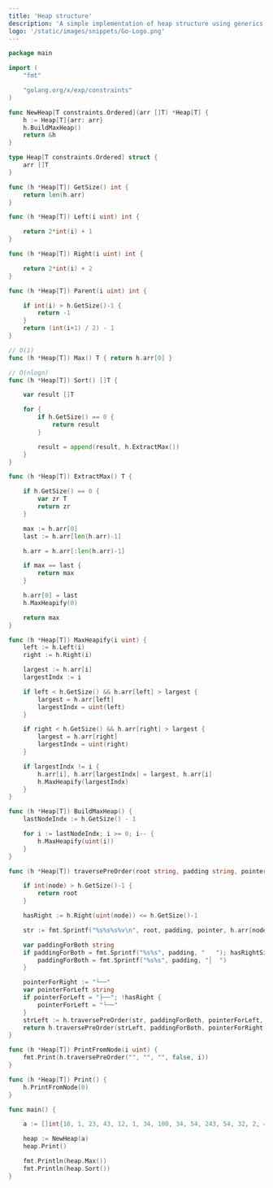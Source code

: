```yaml
---
title: 'Heap structure'
description: 'A simple implementation of heap structure using generics'
logo: '/static/images/snippets/Go-Logo.png'
---
```



```go
package main

import (
	"fmt"

	"golang.org/x/exp/constraints"
)

func NewHeap[T constraints.Ordered](arr []T) *Heap[T] {
	h := Heap[T]{arr: arr}
	h.BuildMaxHeap()
	return &h
}

type Heap[T constraints.Ordered] struct {
	arr []T
}

func (h *Heap[T]) GetSize() int {
	return len(h.arr)
}

func (h *Heap[T]) Left(i uint) int {

	return 2*int(i) + 1
}

func (h *Heap[T]) Right(i uint) int {

	return 2*int(i) + 2
}

func (h *Heap[T]) Parent(i uint) int {

	if int(i) > h.GetSize()-1 {
		return -1
	}
	return (int(i+1) / 2) - 1
}

// O(1)
func (h *Heap[T]) Max() T { return h.arr[0] }

// O(nlogn)
func (h *Heap[T]) Sort() []T {

	var result []T

	for {
		if h.GetSize() == 0 {
			return result
		}

		result = append(result, h.ExtractMax())
	}
}

func (h *Heap[T]) ExtractMax() T {

	if h.GetSize() == 0 {
		var zr T
		return zr
	}

	max := h.arr[0]
	last := h.arr[len(h.arr)-1]

	h.arr = h.arr[:len(h.arr)-1]

	if max == last {
		return max
	}

	h.arr[0] = last
	h.MaxHeapify(0)

	return max
}

func (h *Heap[T]) MaxHeapify(i uint) {
	left := h.Left(i)
	right := h.Right(i)

	largest := h.arr[i]
	largestIndx := i

	if left < h.GetSize() && h.arr[left] > largest {
		largest = h.arr[left]
		largestIndx = uint(left)
	}

	if right < h.GetSize() && h.arr[right] > largest {
		largest = h.arr[right]
		largestIndx = uint(right)
	}

	if largestIndx != i {
		h.arr[i], h.arr[largestIndx] = largest, h.arr[i]
		h.MaxHeapify(largestIndx)
	}
}

func (h *Heap[T]) BuildMaxHeap() {
	lastNodeIndx := h.GetSize() - 1

	for i := lastNodeIndx; i >= 0; i-- {
		h.MaxHeapify(uint(i))
	}
}

func (h *Heap[T]) traversePreOrder(root string, padding string, pointer string, hasRightSibling bool, node uint) string {

	if int(node) > h.GetSize()-1 {
		return root
	}

	hasRight := h.Right(uint(node)) <= h.GetSize()-1

	str := fmt.Sprintf("%s%s%s%v\n", root, padding, pointer, h.arr[node])

	var paddingForBoth string
	if paddingForBoth = fmt.Sprintf("%s%s", padding, "   "); hasRightSibling {
		paddingForBoth = fmt.Sprintf("%s%s", padding, "│  ")
	}

	pointerForRight := "└──"
	var pointerForLeft string
	if pointerForLeft = "├──"; !hasRight {
		pointerForLeft = "└──"
	}
	strLeft := h.traversePreOrder(str, paddingForBoth, pointerForLeft, hasRight, uint(h.Left(node)))
	return h.traversePreOrder(strLeft, paddingForBoth, pointerForRight, false, uint(h.Right(node)))
}

func (h *Heap[T]) PrintFromNode(i uint) {
	fmt.Print(h.traversePreOrder("", "", "", false, i))
}

func (h *Heap[T]) Print() {
	h.PrintFromNode(0)
}

func main() {

	a := []int{10, 1, 23, 43, 12, 1, 34, 100, 34, 54, 243, 54, 32, 2, 4, 5, 502, 400, 324, 234, 456}

	heap := NewHeap(a)
	heap.Print()

	fmt.Println(heap.Max())
	fmt.Println(heap.Sort())
}
```